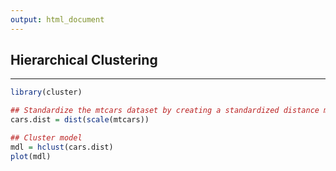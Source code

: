 ```yaml
---
output: html_document
---
```


## **Hierarchical Clustering**

---


```r

library(cluster)

## Standardize the mtcars dataset by creating a standardized distance matrix
cars.dist = dist(scale(mtcars))

## Cluster model
mdl = hclust(cars.dist)
plot(mdl)

```
